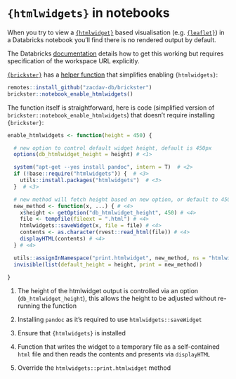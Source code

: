 # `{htmlwidgets}` in notebooks

When you try to view a [`{htmlwidget}`](https://www.htmlwidgets.org/) based visualisation (e.g. [`{leaflet}`](https://rstudio.github.io/leaflet/)) in a Databricks notebook you'll find there is no rendered output by default.

The Databricks [documentation](https://docs.databricks.com/en/visualizations/htmlwidgets.html) details how to get this working but requires specification of the workspace URL explicitly.

[`{brickster}`](https://zacdav-db.github.io/brickster/index.html) has a [helper function](https://zacdav-db.github.io/brickster/reference/notebook_enable_htmlwidgets.html) that simplifies enabling `{htmlwidgets}`:

```r
remotes::install_github("zacdav-db/brickster")
brickster::notebook_enable_htmlwidgets()
```

The function itself is straightforward, here is code (simplified version of `brickster::notebook_enable_htmlwidgets`) that doesn't require installing `{brickster}`:

```r
enable_htmlwidgets <- function(height = 450) {

  # new option to control default widget height, default is 450px
  options(db_htmlwidget_height = height) # <1>

  system("apt-get --yes install pandoc", intern = T)  # <2>
  if (!base::require("htmlwidgets")) {  # <3>
    utils::install.packages("htmlwidgets")  # <3>
  }  # <3>

  # new method will fetch height based on new option, or default to 450px
  new_method <- function(x, ...) { # <4>
    x$height <- getOption("db_htmlwidget_height", 450) # <4>
    file <- tempfile(fileext = ".html") # <4>
    htmlwidgets::saveWidget(x, file = file) # <4>
    contents <- as.character(rvest::read_html(file)) # <4>
    displayHTML(contents) # <4>
  } # <4>

  utils::assignInNamespace("print.htmlwidget", new_method, ns = "htmlwidgets") # <5>
  invisible(list(default_height = height, print = new_method))
  
}
```

1.  The height of the htmlwidget output is controlled via an option (`db_htmlwidget_height`), this allows the height to be adjusted without re-running the function

2.  Installing `pandoc` as it's required to use `htmlwidgets::saveWidget`

3.  Ensure that `{htmlwidgets}` is installed

4.  Function that writes the widget to a temporary file as a self-contained `html` file and then reads the contents and presents via `displayHTML`

5.  Override the `htmlwidgets::print.htmlwidget` method
